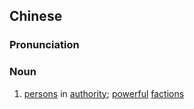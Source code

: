 {{also|当权派}}
==Chinese==
{{zh-forms|s=当权派|type=21}}

===Pronunciation===
{{zh-pron
|m=dāngquánpài
|mn=tong-koân-phài
|cat=n
}}

===Noun===
{{zh-noun}}

# [[person]]s in [[authority]]; [[powerful]] [[faction]]s